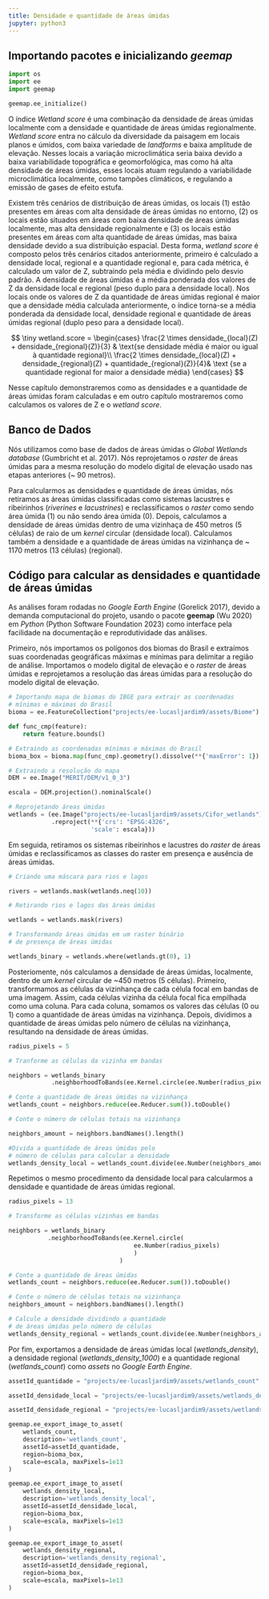 ```yaml
---
title: Densidade e quantidade de áreas úmidas
jupyter: python3
---
```




## Importando pacotes e inicializando *geemap*

```python
import os
import ee
import geemap
```

```python
geemap.ee_initialize()
```

O índice *Wetland score* é uma combinação da densidade de áreas úmidas localmente com a densidade e quantidade de áreas úmidas regionalmente. *Wetland score* entra no cálculo da diversidade da paisagem em locais planos e úmidos, com baixa variedade de *landforms* e baixa amplitude de elevação. Nesses locais a variação microclimática seria baixa devido a baixa variabilidade topográfica e geomorfológica, mas como há alta densidade de áreas úmidas, esses locais atuam regulando a variabilidade microclimática localmente, como tampões climáticos, e regulando a emissão de gases de efeito estufa.

Existem três cenários de distribuição de áreas úmidas, os locais (1) estão presentes em áreas com alta densidade de áreas úmidas no entorno, (2) os locais estão situados em áreas com baixa densidade de áreas úmidas localmente, mas alta densidade regionalmente e (3) os locais estão presentes em áreas com alta quantidade de áreas úmidas, mas baixa densidade devido a sua distribuição espacial. Desta forma, *wetland score* é composto pelos três cenários citados anteriormente, primeiro é calculado a densidade local, regional e a quantidade regional e, para cada métrica, é calculado um valor de Z, subtraindo pela média e dividindo pelo desvio padrão. A densidade de áreas úmidas é a média ponderada dos valores de Z da densidade local e regional (peso duplo para a densidade local). Nos locais onde os valores de Z da quantidade de áreas úmidas regional é maior que a densidade média calculada anteriormente, o índice torna-se a média ponderada da densidade local, densidade regional e quantidade de áreas úmidas regional (duplo peso para a densidade local).   

$$
\tiny
wetland.score = 
  \begin{cases}  
    \frac{2 \times densidade_{local}(Z) + densidade_{regional}(Z)}{3} & \text{se densidade média é maior ou igual à quantidade regional}\\
    \frac{2 \times densidade_{local}(Z) + densidade_{regional}(Z) + quantidade_{regional}(Z)}{4}& \text {se a quantidade regional for maior a densidade média}
  \end{cases}
$$

Nesse capítulo demonstraremos como as densidades e a quantidade de áreas úmidas foram calculadas e em outro capítulo mostraremos como calculamos os valores de Z e o *wetland score*. 

## Banco de Dados

Nós utilizamos como base de dados de áreas úmidas o *Global Wetlands database* (Gumbricht et al. 2017). Nós reprojetamos o *raster* de áreas úmidas para a mesma resolução do modelo digital de elevação usado nas etapas anteriores (~ 90 metros).

Para calcularmos as densidades e quantidade de áreas úmidas, nós retiramos as áreas úmidas classificadas como sistemas lacustres e ribeirinhos (*riverines* e *lacustrines*) e reclassificamos o *raster* como sendo área úmida (1) ou não sendo área úmida (0). Depois, calculamos a densidade de áreas úmidas dentro de uma vizinhaça de 450 metros (5 células) de raio de um *kernel* circular (densidade local). Calculamos também a densidade e a quantidade de áreas úmidas na vizinhança de ~ 1170 metros (13 células) (regional).

## Código para calcular as densidades e quantidade de áreas úmidas

As análises foram rodadas no *Google Earth Engine* (Gorelick 2017), devido a demanda computacional do projeto, usando o pacote **geemap** (Wu 2020) em *Python* (Python Software Foundation 2023) como interface pela facilidade na documentação e reprodutividade das análises.

Primeiro, nós importamos os polígonos dos biomas do Brasil e extraímos suas coordenadas geográficas máximas e mínimas para delimitar a região de análise. Importamos o modelo digital de elevação e o *raster* de áreas úmidas e reprojetamos a resolução das áreas úmidas para a resolução do modelo digital de elevação.  

```python
# Importando mapa de biomas do IBGE para extrair as coordenadas 
# mínimas e máximas do Brasil
bioma = ee.FeatureCollection("projects/ee-lucasljardim9/assets/Biome")

def func_cmp(feature):
    return feature.bounds() 

# Extraindo as coordenadas mínimas e máximas do Brasil
bioma_box = bioma.map(func_cmp).geometry().dissolve(**{'maxError': 1}).bounds()

# Extraindo a resolução do mapa
DEM = ee.Image("MERIT/DEM/v1_0_3") 

escala = DEM.projection().nominalScale()

# Reprojetando áreas úmidas
wetlands = (ee.Image("projects/ee-lucasljardim9/assets/Cifor_wetlands") 
            .reproject(**{'crs': "EPSG:4326",
                       'scale': escala}))
```

Em seguida, retiramos os sistemas ribeirinhos e lacustres do *raster* de áreas úmidas e reclassificamos as classes do raster em presença e ausência de áreas úmidas. 

```python
# Criando uma máscara para rios e lagos

rivers = wetlands.mask(wetlands.neq(10))

# Retirando rios e lagos das áreas úmidas

wetlands = wetlands.mask(rivers)

# Transformando áreas úmidas em um raster binário
# de presença de áreas úmidas

wetlands_binary = wetlands.where(wetlands.gt(0), 1)
```

Posteriomente, nós calculamos a densidade de áreas úmidas, localmente, dentro de um *kernel* circular de ~450 metros (5 células). Primeiro, transformamos as células da vizinhança de cada célula focal em bandas de uma imagem. Assim, cada células vizinha da célula focal fica empilhada como uma coluna. Para cada coluna, somamos os valores das células (0 ou 1) como a quantidade de áreas úmidas na vizinhança. Depois, dividimos a quantidade de áreas úmidas pelo número de células na vizinhança, resultando na densidade de áreas úmidas.

```python
radius_pixels = 5

# Tranforme as células da vizinha em bandas

neighbors = wetlands_binary
            .neighborhoodToBands(ee.Kernel.circle(ee.Number(radius_pixels)))

# Conte a quantidade de áreas úmidas na vizinhança
wetlands_count = neighbors.reduce(ee.Reducer.sum()).toDouble()

# Conte o número de células totais na vizinhança

neighbors_amount = neighbors.bandNames().length()

#Divida a quantidade de áreas úmidas pelo 
# número de células para calcular a densidade 
wetlands_density_local = wetlands_count.divide(ee.Number(neighbors_amount))
```

Repetimos o mesmo procedimento da densidade local para calcularmos a densidade e quantidade de áreas úmidas regional.

```python
radius_pixels = 13

# Transforme as células vizinhas em bandas

neighbors = wetlands_binary
           .neighborhoodToBands(ee.Kernel.circle(
                                   ee.Number(radius_pixels)
                                   )
                               )

# Conte a quantidade de áreas úmidas
wetlands_count = neighbors.reduce(ee.Reducer.sum()).toDouble()

# Conte o número de células totais na vizinhança
neighbors_amount = neighbors.bandNames().length()

# Calcule a densidade dividindo a quantidade 
# de áreas úmidas pelo número de células
wetlands_density_regional = wetlands_count.divide(ee.Number(neighbors_amount))
```

Por fim, exportamos a densidade de áreas úmidas local (*wetlands_density*), a densidade regional (*wetlands_density_1000*) e a quantidade regional (*wetlands_count*) como *assets* no *Google Earth Engine*.

```python
assetId_quantidade = "projects/ee-lucasljardim9/assets/wetlands_count"

assetId_densidade_local = "projects/ee-lucasljardim9/assets/wetlands_density"

assetId_densidade_regional = "projects/ee-lucasljardim9/assets/wetlands_density_1000"

geemap.ee_export_image_to_asset(
    wetlands_count, 
    description='wetlands_count', 
    assetId=assetId_quantidade, 
    region=bioma_box, 
    scale=escala, maxPixels=1e13
)

geemap.ee_export_image_to_asset(
    wetlands_density_local, 
    description='wetlands_density_local', 
    assetId=assetId_densidade_local, 
    region=bioma_box, 
    scale=escala, maxPixels=1e13
)

geemap.ee_export_image_to_asset(
    wetlands_density_regional, 
    description='wetlands_density_regional', 
    assetId=assetId_densidade_regional, 
    region=bioma_box, 
    scale=escala, maxPixels=1e13
)
```

